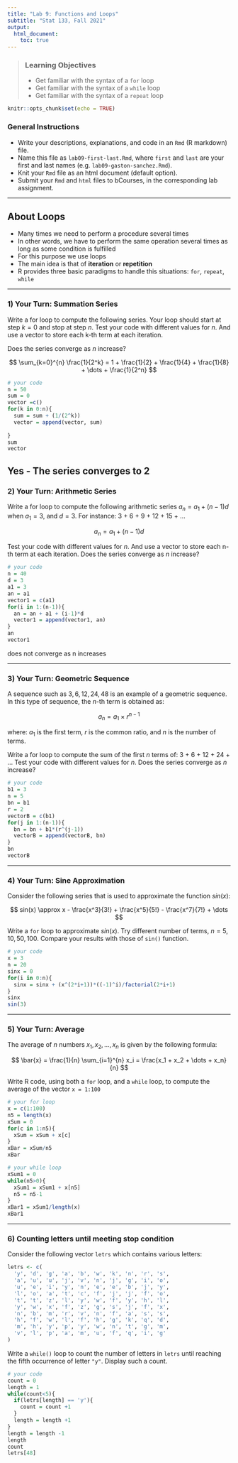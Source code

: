 ```yaml
---
title: "Lab 9: Functions and Loops"
subtitle: "Stat 133, Fall 2021"
output: 
  html_document:
    toc: true
---
```


> ### Learning Objectives
>
> - Get familiar with the syntax of a `for` loop
> - Get familiar with the syntax of a `while` loop
> - Get familiar with the syntax of a `repeat` loop


```r
knitr::opts_chunk$set(echo = TRUE)
```

### General Instructions

- Write your descriptions, explanations, and code in an `Rmd` (R markdown) file.
- Name this file as `lab09-first-last.Rmd`, where `first` and `last` are your
first and last names (e.g. `lab09-gaston-sanchez.Rmd`).
- Knit your `Rmd` file as an html document (default option).
- Submit your `Rmd` and `html` files to bCourses, in the corresponding lab assignment.


-----


## About Loops

- Many times we need to perform a procedure several times
- In other words, we have to perform the same operation several times as long as some condition is fulfilled
- For this purpose we use loops
- The main idea is that of __iteration__ or __repetition__
- R provides three basic paradigms to handle this situations: `for`, `repeat`, `while`


-----


### 1) Your Turn: Summation Series

Write a for loop to compute the following series. Your loop should start at 
step $k=0$ and stop at step $n$. Test your code with
different values for $n$. And use a vector to store each k-th term at each 
iteration.


Does the series converge as $n$ increase?

$$
\sum_{k=0}^{n} \frac{1}{2^k} = 1 + \frac{1}{2} + \frac{1}{4} + \frac{1}{8} + \dots + \frac{1}{2^n}
$$

```r
# your code
n = 50
sum = 0
vector =c()
for(k in 0:n){
  sum = sum + (1/(2^k))
  vector = append(vector, sum)
  
}
sum
vector
```

Yes - The series converges to 2
-----


### 2) Your Turn: Arithmetic Series

Write a for loop to compute the following arithmetic series $a_n = a_1 + (n-1)d$ when $a_1 = 3$, and $d = 3$. For instance: 3 + 6 + 9 + 12 + 15 + ...

$$
a_n = a_1 + (n-1)d
$$


Test your code with different values for $n$. And use a vector to store each 
n-th term at each iteration.
Does the series converge as $n$ increase?

```r
# your code
n = 40
d = 3
a1 = 3
an = a1
vector1 = c(a1)
for(i in 1:(n-1)){
  an = an + a1 + (i-1)*d
  vector1 = append(vector1, an)
}
an
vector1
```
does not converge as n increases

-----


### 3) Your Turn: Geometric Sequence

A sequence such as $3, 6, 12, 24, 48$ is an example of a geometric sequence. 
In this type of sequence, the $n$-th term is obtained as: 

$$
a_n = a_1 \times r^{n-1}
$$

where: $a_1$ is the first term, $r$ is the common ratio, and $n$ is the number of 
terms.

Write a for loop to compute the sum of the first $n$ terms of:
3 + 6 + 12 + 24 + ... 
Test your code with different values for $n$. Does the series converge as $n$ 
increase?

```r
# your code
b1 = 3
n = 5
bn = b1
r = 2
vectorB = c(b1)
for(j in 1:(n-1)){
  bn = bn + b1*(r^(j-1))
  vectorB = append(vectorB, bn)
}
bn
vectorB

```


-----


### 4) Your Turn: Sine Approximation

Consider the following series that is used to approximate the function $sin(x)$:

$$
sin(x) \approx x - \frac{x^3}{3!} + \frac{x^5}{5!} - \frac{x^7}{7!} + \dots
$$

Write a `for` loop  to approximate $sin(x)$. Try different number of terms, 
$n = 5, 10, 50, 100$. Compare your results with those of `sin()` function.

```r
# your code
x = 3
n = 20
sinx = 0
for(i in 0:n){
  sinx = sinx + (x^(2*i+1))*((-1)^i)/factorial(2*i+1)
}
sinx
sin(3)

```


-----


### 5) Your Turn: Average

The average of $n$ numbers $x_1, x_2, \dots, x_n$ is given by the following 
formula:

$$
\bar{x} = \frac{1}{n} \sum_{i=1}^{n} x_i = \frac{x_1 + x_2 + \dots + x_n}{n}
$$

Write R code, using both a `for` loop, and a `while` loop, to 
compute the average of the vector `x = 1:100`

```r
# your for loop
x = c(1:100)
n5 = length(x)
xSum = 0
for(c in 1:n5){
  xSum = xSum + x[c]
}
xBar = xSum/n5
xBar
```


```r
# your while loop
xSum1 = 0
while(n5>0){
  xSum1 = xSum1 + x[n5]
  n5 = n5-1
}
xBar1 = xSum1/length(x)
xBar1


```


-----


### 6) Counting letters until meeting stop condition

Consider the following vector `letrs` which contains various letters:

```r
letrs <- c(
  'y', 'd', 'g', 'a', 'b', 'w', 'k', 'n', 'r', 's', 
  'a', 'u', 'u', 'j', 'v', 'n', 'j', 'g', 'i', 'o', 
  'u', 'e', 'i', 'y', 'n', 'e', 'e', 'b', 'j', 'y', 
  'l', 'o', 'a', 't', 'c', 'f', 'j', 'j', 'f', 'o', 
  't', 't', 'z', 'l', 'y', 'w', 'f', 'y', 'h', 'l', 
  'y', 'w', 'x', 'f', 'z', 'g', 's', 'j', 'f', 'x', 
  'n', 'b', 'm', 'r', 'v', 'n', 'f', 'a', 's', 's', 
  'h', 'f', 'w', 'l', 'f', 'h', 'g', 'k', 'q', 'd', 
  'm', 'h', 'y', 'p', 'y', 'w', 'n', 't', 'g', 'm', 
  'v', 'l', 'p', 'a', 'm', 'u', 'f', 'q', 'i', 'g'
)
```


Write a `while()` loop to count the number of letters in `letrs` until reaching 
the fifth occurrence of letter `"y"`. Display such a count.

```r
# your code
count = 0
length = 1
while(count<5){
  if(letrs[length] == 'y'){
    count = count +1
  }
  length = length +1
}
length = length -1
length
count
letrs[48]
```

